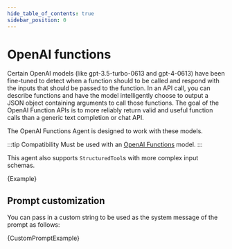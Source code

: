 ```yaml
---
hide_table_of_contents: true
sidebar_position: 0
---
```


# OpenAI functions

Certain OpenAI models (like gpt-3.5-turbo-0613 and gpt-4-0613) have been fine-tuned to detect when a function should to be called and respond with the inputs that should be passed to the function.
In an API call, you can describe functions and have the model intelligently choose to output a JSON object containing arguments to call those functions.
The goal of the OpenAI Function APIs is to more reliably return valid and useful function calls than a generic text completion or chat API.

The OpenAI Functions Agent is designed to work with these models.


:::tip Compatibility
Must be used with an [OpenAI Functions](https://platform.openai.com/docs/guides/gpt/function-calling) model.
:::

This agent also supports `StructuredTool`s with more complex input schemas.

<CodeBlock language="typescript">{Example}</CodeBlock>

## Prompt customization

You can pass in a custom string to be used as the system message of the prompt as follows:


<CodeBlock language="typescript">{CustomPromptExample}</CodeBlock>
